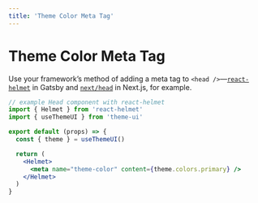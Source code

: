 ```yaml
---
title: 'Theme Color Meta Tag'
---
```


# Theme Color Meta Tag

Use your framework’s method of adding a meta tag to `<head />`—[`react-helmet`](https://github.com/nfl/react-helmet) in Gatsby and [`next/head`](https://nextjs.org/docs/api-reference/next/head) in Next.js, for example.

```jsx
// example Head component with react-helmet
import { Helmet } from 'react-helmet'
import { useThemeUI } from 'theme-ui'

export default (props) => {
  const { theme } = useThemeUI()

  return (
    <Helmet>
      <meta name="theme-color" content={theme.colors.primary} />
    </Helmet>
  )
}
```
